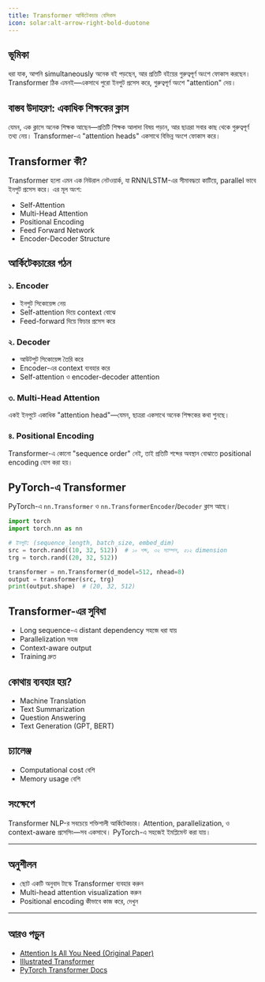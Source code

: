 ```yaml
---
title: Transformer আর্কিটেকচার বেসিকস
icon: solar:alt-arrow-right-bold-duotone
---
```


## ভূমিকা

ধরা যাক, আপনি simultaneously অনেক বই পড়ছেন, আর প্রতিটি বইয়ের গুরুত্বপূর্ণ অংশে ফোকাস করছেন। Transformer ঠিক এমনই—একসাথে পুরো ইনপুট প্রসেস করে, গুরুত্বপূর্ণ অংশে "attention" দেয়।

## বাস্তব উদাহরণ: একাধিক শিক্ষকের ক্লাস

যেমন, এক ক্লাসে অনেক শিক্ষক আছেন—প্রতিটি শিক্ষক আলাদা বিষয় পড়ান, আর ছাত্ররা সবার কাছ থেকে গুরুত্বপূর্ণ তথ্য নেয়। Transformer-এ "attention heads" একসাথে বিভিন্ন অংশে ফোকাস করে।

## Transformer কী?

Transformer হলো এমন এক নিউরাল নেটওয়ার্ক, যা RNN/LSTM-এর সীমাবদ্ধতা কাটিয়ে, parallel ভাবে ইনপুট প্রসেস করে। এর মূল অংশ:
- Self-Attention
- Multi-Head Attention
- Positional Encoding
- Feed Forward Network
- Encoder-Decoder Structure

## আর্কিটেকচারের গঠন

### ১. Encoder
- ইনপুট সিকোয়েন্স নেয়
- Self-attention দিয়ে context বোঝে
- Feed-forward দিয়ে ফিচার প্রসেস করে

### ২. Decoder
- আউটপুট সিকোয়েন্স তৈরি করে
- Encoder-এর context ব্যবহার করে
- Self-attention ও encoder-decoder attention

### ৩. Multi-Head Attention

একই ইনপুটে একাধিক "attention head"—যেমন, ছাত্ররা একসাথে অনেক শিক্ষকের কথা শুনছে।

### ৪. Positional Encoding

Transformer-এ কোনো "sequence order" নেই, তাই প্রতিটি শব্দের অবস্থান বোঝাতে positional encoding যোগ করা হয়।

## PyTorch-এ Transformer

PyTorch-এ `nn.Transformer` ও `nn.TransformerEncoder`/`Decoder` ক্লাস আছে।

```python
import torch
import torch.nn as nn

# ইনপুট: (sequence_length, batch_size, embed_dim)
src = torch.rand((10, 32, 512))  # ১০ শব্দ, ৩২ স্যাম্পল, ৫১২ dimension
trg = torch.rand((20, 32, 512))

transformer = nn.Transformer(d_model=512, nhead=8)
output = transformer(src, trg)
print(output.shape)  # (20, 32, 512)
```

## Transformer-এর সুবিধা
- Long sequence-এ distant dependency সহজে ধরা যায়
- Parallelization সহজ
- Context-aware output
- Training দ্রুত

## কোথায় ব্যবহার হয়?
- Machine Translation
- Text Summarization
- Question Answering
- Text Generation (GPT, BERT)

## চ্যালেঞ্জ
- Computational cost বেশি
- Memory usage বেশি

## সংক্ষেপে
Transformer NLP-র সবচেয়ে শক্তিশালী আর্কিটেকচার। Attention, parallelization, ও context-aware প্রসেসিং—সব একসাথে। PyTorch-এ সহজেই ইমপ্লিমেন্ট করা যায়।

---

## অনুশীলন
- ছোট একটি অনুবাদ টাস্কে Transformer ব্যবহার করুন
- Multi-head attention visualization করুন
- Positional encoding কীভাবে কাজ করে, দেখুন

---

## আরও পড়ুন
- [Attention Is All You Need (Original Paper)](https://arxiv.org/abs/1706.03762)
- [Illustrated Transformer](https://jalammar.github.io/illustrated-transformer/)
- [PyTorch Transformer Docs](https://pytorch.org/docs/stable/generated/torch.nn.Transformer.html)
